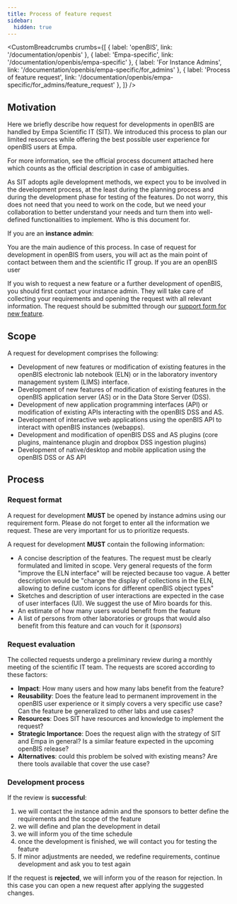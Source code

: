 ---
title: Process of feature request
sidebar:
  hidden: true
---


<SidebarHighlighter targetPath="/documentation/openbis/empa-specific/for_admins" />

<CustomBreadcrumbs
  crumbs={[
    { label: 'openBIS', link: '/documentation/openbis' },
    { label: 'Empa-specific', link: '/documentation/openbis/empa-specific' },
    { label: 'For Instance Admins', link: '/documentation/openbis/empa-specific/for_admins' },
    { label: 'Process of feature request', link: '/documentation/openbis/empa-specific/for_admins/feature_request' },
  ]}
/>

## Motivation

Here we briefly describe how request for developments in openBIS are handled by Empa Scientific IT (SIT).
We introduced this process to plan our limited resources while offering the best possible user experience for openBIS users at Empa.

For more information, see the official process document attached here which counts as the official description in case of ambiguities.

As SIT adopts agile development methods, we expect you to be involved in the development process, at the least during the planning process and during the development phase for testing of the features.
Do not worry, this does not need that you need to work on the code, but we need your collaboration to better understand your needs and turn them into well-defined functionalities to implement.
Who is this document for.

If you are an **instance admin**:

You are the main audience of this process.
In case of request for development in openBIS from users, you will act as the main point of contact between them and the scientific IT group.
If you are an openBIS user

If you wish to request a new feature or a further development of openBIS, you should first contact your instance admin.
They will take care of collecting your requirements and opening the request with all relevant information.
The request should be submitted through our [support form for new feature](/documentation/openbis/getting-started/support/).

## Scope

A request for development comprises the following:

- Development of new features or modification of existing features in the openBIS electronic lab notebook (ELN) or in the laboratory inventory management system (LIMS) interface.
- Development of new features of modification of existing features in the openBIS application server (AS) or in the Data Store Server (DSS).
- Development of new application programming interfaces (API) or modification of existing APIs interacting with the openBIS DSS and AS.
- Development of interactive web applications using the openBIS API to interact with openBIS instances (webapps).
- Development and modification of openBIS DSS and AS plugins  (core plugins, maintenance plugin and dropbox DSS ingestion plugins)
- Development of native/desktop and mobile application using  the openBIS DSS or AS API

## Process

### Request format

A request for development **MUST** be opened by instance admins using our requirement form.
Please do not forget to enter all the information we request.
These are very important for us to prioritize requests.

A request for development **MUST** contain the following information:

- A concise description of the features. The request must be clearly formulated and limited in scope. Very general requests of the form "improve the ELN interface" will be rejected because too vague. A better description would be "change the display of collections in the ELN, allowing to define custom icons for different openBIS object types"
- Sketches and description of user interactions are expected in the case of user interfaces (UI). We suggest the use of Miro boards for this.
- An estimate of how many users would benefit from the feature
- A list of persons  from other laboratories or groups that would also benefit from this feature and can vouch for it  (*sponsors*)

### Request evaluation

The collected requests undergo a preliminary review during a monthly meeting of the scientific IT team.
The requests are scored according to these factors:

- **Impact**: How many users and how many labs benefit from the feature?
- **Reusability**: Does the feature lead to permanent improvement in the openBIS user experience or it simply covers a very specific use case? Can the feature be generalized to other labs and use cases?
- **Resources**: Does SIT have resources and knowledge to implement the request?
- **Strategic Importance**: Does the request align with the strategy of SIT and Empa in general? Is a similar feature expected in the upcoming openBIS release?
- **Alternatives**: could this problem be solved with existing means? Are there tools available that cover the use case?

### Development process

If the review is **successful**:

1. we will contact the instance admin and the sponsors to better define the requirements and the scope of the feature
2. we will define and plan the development in detail
3. we will inform you of the time schedule
4. once the development is finished, we will contact you for testing the feature
5. If minor adjustments are needed, we redefine requirements, continue development and ask you to test again

If the request is **rejected**, we will inform you of the reason for rejection.
In this case you can open a new  request after applying the suggested changes.

